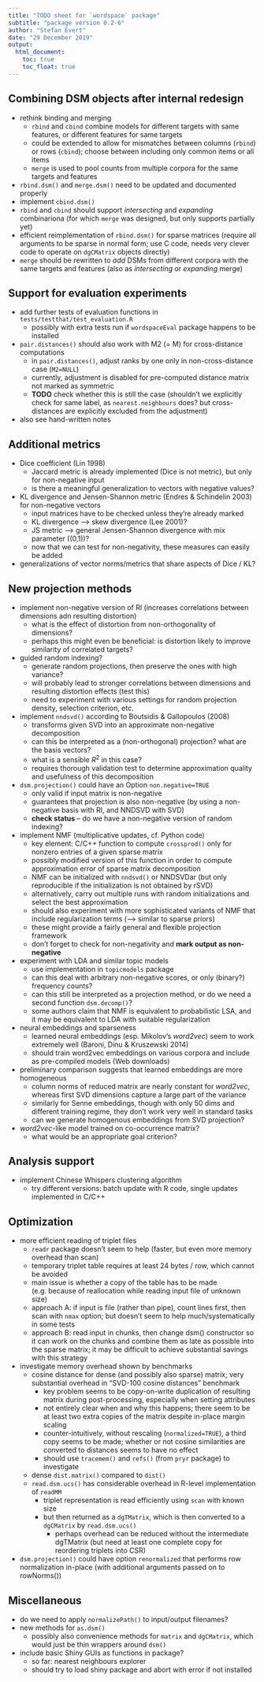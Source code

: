 ```yaml
---
title: "TODO sheet for `wordspace` package"
subtitle: "package version 0.2-6"
author: "Stefan Evert"
date: "29 December 2019"
output: 
  html_document:
    toc: true
    toc_float: true
---
```


## Combining DSM objects after internal redesign

*  rethink binding and merging
    - `rbind` and `cbind` combine models for different targets with same features, or different features for same targets
    - could be extended to allow for mismatches between columns (`rbind`) or rows (`cbind`); choose between including only common items or all items
    - `merge` is used to pool counts from multiple corpora for the same targets and features
*  `rbind.dsm()` and `merge.dsm()` need to be updated and documented properly
*  implement `cbind.dsm()`
*  `rbind` and `cbind` should support _intersecting_ and _expanding_ combinariona (for which `merge` was designed, but only supports partially yet)
*  efficient reimplementation of `rbind.dsm()` for sparse matrices (require all arguments to be sparse in normal form; use C code, needs very clever code to operate on `dgCMatrix` objects directly)
* `merge` should be rewritten to _add_ DSMs from different corpora with the same targets and features (also as _intersecting_ or _expanding_ merge)


## Support for evaluation experiments

*  add further tests of evaluation functions in `tests/testthat/test_evaluation.R`
    - possibly with extra tests run if `wordspaceEval` package happens to be installed
*  `pair.distances()` should also work with M2 (= M) for cross-distance computations
    - in `pair.distances()`, adjust ranks by one only in non-cross-distance case (`M2=NULL`)
    - currently, adjustment is disabled for pre-computed distance matrix not marked as symmetric
    - **TODO** check whether this is still the case (shouldn't we explicitly check for same label, as `nearest.neighbours` does? but cross-distances are explicitly excluded from the adjustment)
*  also see hand-written notes


## Additional metrics

*  Dice coefficient (Lin 1998)
    - Jaccard metric is already implemented (Dice is not metric), but only for non-negative input
    - is there a meaningful generalization to vectors with negative values?
*  KL divergence and Jensen-Shannon metric (Endres & Schindelin 2003) for non-negative vectors
    - input matrices have to be checked unless they're already marked
    - KL divergence --> skew divergence (Lee 2001)?
    - JS metric --> general Jensen-Shannon divergence with mix parameter \(\lambda\in (0,1)\)?
    - now that we can test for non-negativity, these measures can easily be added
*  generalizations of vector norms/metrics that share aspects of Dice / KL?


## New projection methods

*  implement non-negative version of RI (increases correlations between dimensions adn resulting distortion)
    - what is the effect of distortion from non-orthogonality of dimensions?
    - perhaps this might even be beneficial: is distortion likely to improve similarity of correlated targets?
*  guided random indexing?
    - generate random projections, then preserve the ones with high variance?
    - will probably lead to stronger correlations between dimensions and resulting distortion effects (test this)
    - need to experiment with various settings for random projection density, selection criterion, etc.
*  implement `nndsvd()` according to Boutsidis & Gallopoulos (2008)
    - transforms given SVD into an approximate non-negative decomposition
    - can this be interpreted as a (non-orthogonal) projection? what are the basis vectors?
    - what is a sensible $R^2$ in this case?
    - requires thorough validation test to determine approximation quality and usefulness of this decomposition
*  `dsm.projection()` could have an Option `non.negative=TRUE`
    - only valid if input matrix is non-negative
    - guarantees that projection is also non-negative (by using a non-negative basis with RI, and NNDSVD with SVD)
    - **check status** -- do we have a non-negative version of random indexing?
*  implement NMF (multiplicative updates, cf. Python code)
    - key element: C/C++ function to compute `crossprod()` only for nonzero entries of a given sparse matrix
    - possibly modified version of this function in order to compute approximation error of sparse matrix decomposition
    - NMF can be initialized with `nndsvd()` or NNDSVDar (but only reproducible if the initialization is not obtained by rSVD)
    - alternatively, carry out multiple runs with random initializations and select the best approximation
    - should also experiment with more sophisticated variants of NMF that include regularization terms (--> similar to sparse priors)
    - these might provide a fairly general and flexible projection framework
    - don't forget to check for non-negativity and **mark output as non-negative**
*  experiment with LDA and similar topic models
    - use implementation in `topicmodels` package
    - can this deal with arbitrary non-negative scores, or only (binary?) frequency counts?
    - can this still be interpreted as a projection method, or do we need a second function `dsm.decomp()`?
    - some authors claim that NMF is equivalent to probabilistic LSA, and it may be equivalent to LDA with suitable regularization
*  neural embeddings and sparseness
    - learned neural embeddings (esp. Mikolov's _word2vec_) seem to work extremely well (Baroni, Dinu & Kruszewski 2014)
    - should train word2vec embeddings on various corpora and include as pre-compiled models (Web downloads)
*  preliminary comparison suggests that learned embeddings are more homogeneous
    - column norms of reduced matrix are nearly constant for _word2vec_, whereas first SVD dimensions capture a large part of the variance
    - similarly for Senne embeddings, though with only 50 dims and different training regime, they don't work very well in standard tasks
    - can we generate homogenous embeddings from SVD projection?
*  _word2vec_-like model trained on co-occurrence matrix?
    - what would be an appropriate goal criterion?


## Analysis support
*  implement Chinese Whispers clustering algorithm
    - try different versions: batch update with R code, single updates implemented in C/C++


## Optimization

*  more efficient reading of triplet files
    - `readr` package doesn't seem to help (faster, but even more memory overhead than scan)
    - temporary triplet table requires at least 24 bytes / row, which cannot be avoided
    - main issue is whether a copy of the table has to be made (e.g. because of reallocation while reading input file of unknown size)
    - approach A: if input is file (rather than pipe), count lines first, then scan with `nmax` option; but doesn't seem to help much/systematically in some tests
    - approach B: read input in chunks, then change dsm() constructor so it can work on the chunks and combine them as late as possible into the sparse matrix; it may be difficult to achieve substantial savings with this strategy
*  investigate memory overhead shown by benchmarks
    - cosine distance for dense (and possibly also sparse) matrix; very substantial overhead in "SVD-100 cosine distances" benchmark
        - key problem seems to be copy-on-write duplication of resulting matrix during post-processing, especially when setting attributes
        - not entirely clear when and why this happens; there seem to be at least two extra copies of the matrix despite in-place margin scaling
        - counter-intuitively, without rescaling (`normalized=TRUE`), a third copy seems to be made; whether or not cosine similarities are converted to distances seems to have no effect
        - should use `tracemem()` and `refs()` (from `pryr` package) to investigate
    - dense `dist.matrix()` compared to `dist()`
    - `read.dsm.ucs()` has considerable overhead in R-level implementation of `readMM`
        - triplet representation is read efficiently using `scan` with known size
        - but then returned as a `dgTMatrix`, which is then converted to a `dgCMatrix` by `read.dsm.ucs()`
          - perhaps overhead can be reduced without the intermediate dgTMatrix (but need at least one complete copy for reordering triplets into CSR)
*  `dsm.projection()` could have option `renormalized` that performs row normalization in-place (with additional arguments passed on to rowNorms())


## Miscellaneous

*  do we need to apply `normalizePath()` to input/output filenames?
*  new methods for `as.dsm()`
    - possibly also convenience methods for `matrix` and `dgCMatrix`, which would just be thin wrappers around `dsm()`
*  include basic Shiny GUIs as functions in package?
    - so far: nearest neighbours explorer
    - should try to load shiny package and abort with error if not installed
